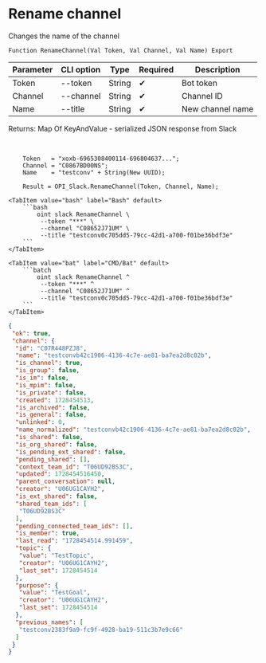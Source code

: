 ﻿---
sidebar_position: 13
---


# Rename channel
 Changes the name of the channel



`Function RenameChannel(Val Token, Val Channel, Val Name) Export`

  | Parameter | CLI option | Type | Required | Description |
  |-|-|-|-|-|
  | Token | --token | String | &#x2714; | Bot token |
  | Channel | --channel | String | &#x2714; | Channel ID |
  | Name | --title | String | &#x2714; | New channel name |

  
  Returns:  Map Of KeyAndValue - serialized JSON response from Slack

<br/>




```bsl title="1C:Enterprise/OneScript code example"
    Token   = "xoxb-6965308400114-696804637...";
    Channel = "C0867BD00NS";
    Name    = "testconv" + String(New UUID);

    Result = OPI_Slack.RenameChannel(Token, Channel, Name);
```
 

 <Tabs>
  
    <TabItem value="bash" label="Bash" default>
        ```bash
            oint slack RenameChannel \
             --token "***" \
             --channel "C08652J71UM" \
             --title "testconv0c705dd5-79cc-42d1-a700-f01be36bdf3e"
        ```
    </TabItem>
  
    <TabItem value="bat" label="CMD/Bat" default>
        ```batch
            oint slack RenameChannel ^
             --token "***" ^
             --channel "C08652J71UM" ^
             --title "testconv0c705dd5-79cc-42d1-a700-f01be36bdf3e"
        ```
    </TabItem>
</Tabs>


```json title="Result"
{
 "ok": true,
 "channel": {
  "id": "C07R448PZJ8",
  "name": "testconvb42c1906-4136-4c7e-ae81-ba7ea2d8c02b",
  "is_channel": true,
  "is_group": false,
  "is_im": false,
  "is_mpim": false,
  "is_private": false,
  "created": 1728454513,
  "is_archived": false,
  "is_general": false,
  "unlinked": 0,
  "name_normalized": "testconvb42c1906-4136-4c7e-ae81-ba7ea2d8c02b",
  "is_shared": false,
  "is_org_shared": false,
  "is_pending_ext_shared": false,
  "pending_shared": [],
  "context_team_id": "T06UD92BS3C",
  "updated": 1728454516450,
  "parent_conversation": null,
  "creator": "U06UG1CAYH2",
  "is_ext_shared": false,
  "shared_team_ids": [
   "T06UD92BS3C"
  ],
  "pending_connected_team_ids": [],
  "is_member": true,
  "last_read": "1728454514.991459",
  "topic": {
   "value": "TestTopic",
   "creator": "U06UG1CAYH2",
   "last_set": 1728454514
  },
  "purpose": {
   "value": "TestGoal",
   "creator": "U06UG1CAYH2",
   "last_set": 1728454514
  },
  "previous_names": [
   "testconv2383f9a9-fc9f-4928-ba19-511c3b7e9c66"
  ]
 }
}
```
